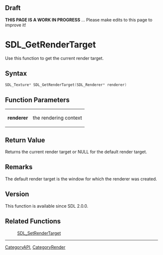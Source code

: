 == Draft ==

'''THIS PAGE IS A WORK IN PROGRESS''' ... Please make edits to this page to improve it!



<!-- #*^*^*^*^*See http://wiki.libsdl.org/moin.cgi/SGFunctions for details on editing this page*^*^*^*^* -->


= SDL_GetRenderTarget =
Use this function to get the current render target.




== Syntax ==
<syntaxhighlight lang='c++'>
SDL_Texture* SDL_GetRenderTarget(SDL_Renderer* renderer)
</syntaxhighlight>


== Function Parameters ==
{|
|'''renderer'''
|the rendering context
|}


== Return Value ==
Returns the current render target or NULL for the default render target.



== Remarks ==
The default render target is the window for which the renderer was created.

== Version ==
This function is available since SDL 2.0.0.

== Related Functions ==
:[[SDL_SetRenderTarget]]

----
[[CategoryAPI]], [[CategoryRender]]
<!-- #See the Style Guide for instructions on editing the footer. -->
